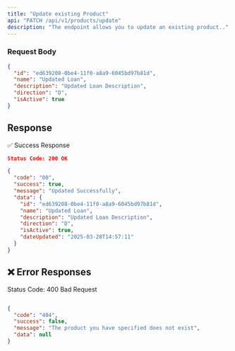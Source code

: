 ```yaml
---
title: "Update existing Product"
api: "PATCH /api/v1/products/update"
description: "The endpoint allows you to update an existing product.."
---
```



### **Request Body**

```json
{
  "id": "ed639208-0be4-11f0-a8a9-6045bd97b81d",
  "name": "Updated Loan",
  "description": "Updated Loan Description",
  "direction": "D",
  "isActive": true
}

```

## Response
✅ Success Response
```json
Status Code: 200 OK

{
  "code": "00",
  "success": true,
  "message": "Updated Successfully",
  "data": {
    "id": "ed639208-0be4-11f0-a8a9-6045bd97b81d",
    "name": "Updated Loan",
    "description": "Updated Loan Description",
    "direction": "D",
    "isActive": true,
    "dateUpdated": "2025-03-28T14:57:11"
  }
}

```

## ❌ Error Responses
Status Code: 400 Bad Request
```json

{
  "code": "404",
  "success": false,
  "message": "The product you have specified does not exist",
  "data": null
}

